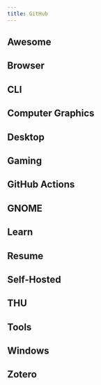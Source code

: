 ```yaml
---
title: GitHub
---
```



## Awesome

<AwesomeList name="Awesome" />

## Browser

<AwesomeList name="Browser" />

## CLI

<AwesomeList name="CLI" />

## Computer Graphics

<AwesomeList name="Computer Graphics" />

## Desktop

<AwesomeList name="Desktop" />

## Gaming

<AwesomeList name="Gaming" />

## GitHub Actions

<AwesomeList name="GitHub Actions" />

## GNOME

<AwesomeList name="GNOME" />

## Learn

<AwesomeList name="Learn" />

## Resume

<AwesomeList name="Resume" />

## Self-Hosted

<AwesomeList name="Self-Hosted" />

## THU

<AwesomeList name="THU" />

## Tools

<AwesomeList name="Tools" />

## Windows

<AwesomeList name="Windows" />

## Zotero

<AwesomeList name="Zotero" />
